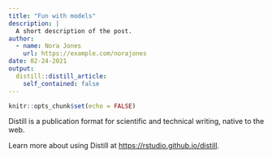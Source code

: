 ```yaml
---
title: "Fun with models"
description: |
  A short description of the post.
author:
  - name: Nora Jones
    url: https://example.com/norajones
date: 02-24-2021
output:
  distill::distill_article:
    self_contained: false
---
```



```r
knitr::opts_chunk$set(echo = FALSE)
```

Distill is a publication format for scientific and technical writing, native to the web.

Learn more about using Distill at <https://rstudio.github.io/distill>.


